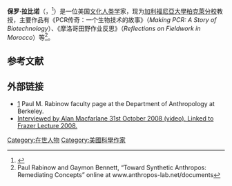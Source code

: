 {{Infobox scientist
| name = 保罗·拉比诺<br>Paul Rabinow
| image = Paul Rabinow à l'Ecole Normale Supérieure, Paris.jpg
| caption= 2002年的保罗·拉比诺
| image_size =
| birth_date = {{birth date|1944|6|21}}
| birth_place = 美国[[佛罗里达州|佛罗里达州]]
| death_date = {{death date and age|2021|04|06|1944|06|21|df=y}}
| citizenship = [[美国|美国]]
| field = [[文化人类学|文化人类学]]
| work_institutions = [[加利福尼亞大學柏克萊分校|加利福尼亞大學柏克萊分校]]
| alma_mater = [[芝加哥大学|芝加哥大学]]
| doctoral_advisor = [[克利福德·格爾茨|克利福德·格爾茨]]
| doctoral_students = [[João_Biehl|João Biehl]]、[[呂西安·卡斯坦因-泰勒|呂西安·卡斯坦因-泰勒]]
| influences = [[米歇尔·福柯|米歇尔·福柯]]、[[Richard_McKeon|Richard McKeon]]
}}
'''保罗·拉比诺'''（{{lang-en|Paul Rabinow}}，{{bd|1944年|6月21日|2021年|4月6日|catIdx=catIdx=Rabinow, Paul}}<ref>{{Cite-web|url=https://twitter.com/somatosphere/status/1379571604263436288|title=RIP Paul Rabinow (1944 - 2021)|access-date=2021-04-08|author=Somatosphere|date=2021-04-07|language=英语|publisher=Twitter|archive-date=2021-05-26|archive-url=https://web.archive.org/web/20210526022044/https://twitter.com/somatosphere/status/1379571604263436288}}</ref>）是一位美国[[文化人类学|文化人类学]]家，现为[[加利福尼亞大學柏克萊分校|加利福尼亞大學柏克萊分校]]教授，主要作品有《PCR传奇：一个生物技术的故事》（''Making PCR: A Story of Biotechnology''）、《摩洛哥田野作业反思》（''Reflections on Fieldwork in Morocco''）等<ref>Paul Rabinow and Gaymon Bennett, “Toward Synthetic Anthropos: Remediating Concepts” online at www.anthropos-lab.net/documents</ref>。

== 参考文献 ==
{{reflist}}

== 外部链接 ==
* [http://anthropology.berkeley.edu/users/paul-m-rabinow]{{Wayback|url=http://anthropology.berkeley.edu/users/paul-m-rabinow |date=20140601013749 }} Paul M. Rabinow faculty page at the Department of Anthropology at Berkeley.
* [https://www.sms.cam.ac.uk/media/1129089 Interviewed by Alan Macfarlane 31st October 2008 (video). Linked to Frazer Lecture 2008.] {{Wayback|url=https://www.sms.cam.ac.uk/media/1129089 |date=20190805135513 }}

{{Authority control}}

{{DEFAULTSORT:Rabinow, Paul}}

[[Category:在世人物|Category:在世人物]]
[[Category:美國科學作家|Category:美國科學作家]]
